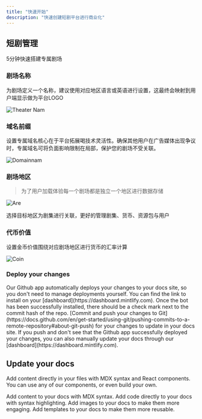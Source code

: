```yaml
---
title: "快速开始"
description: "快速创建短剧平台进行商业化"
---
```


## 短剧管理

5分钟快速搭建专属剧场

### 剧场名称

为剧场定义一个名称，建议使用对应地区语言或英语进行设置，这最终会映射到用户端显示做为平台LOGO

![Theater Nam](/images/quickstart/quickstart_01.png)

### 域名前缀

设置专属域名核心在于平台拓展喝技术灵活性。确保其他用户在广告媒体出现争议时，专属域名可将负面影响限制在局部，保护您的剧场不受关联。

![Domainnam](/images/quickstart/quickstart_02.png)

### 剧场地区

> 为了用户加载体验每一个剧场都是独立一个地区进行数据存储

![Are](/images/quickstart/quickstart_03.png)

选择目标地区为剧集进行关联，更好的管理剧集、货币、资源包与用户

### 代币价值

设置金币价值围绕对应剧场地区进行货币的汇率计算

![Coin](/images/quickstart/quickstart_04.png)

### Deploy your changes

<AccordionGroup>
  <Accordion title="Install our Github app" icon="message-bot">
    Our Github app automatically deploys your changes to your docs site, so you
    don't need to manage deployments yourself. You can find the link to install on
    your [dashboard](https://dashboard.mintlify.com). Once the bot has been
    successfully installed, there should be a check mark next to the commit hash
    of the repo.
  </Accordion>
  <Accordion title="Push your changes" icon="rocket">
    [Commit and push your changes to
    Git](https://docs.github.com/en/get-started/using-git/pushing-commits-to-a-remote-repository#about-git-push)
    for your changes to update in your docs site. If you push and don't see that
    the Github app successfully deployed your changes, you can also manually
    update your docs through our [dashboard](https://dashboard.mintlify.com).
  </Accordion>
</AccordionGroup>

## Update your docs

Add content directly in your files with MDX syntax and React components. You can use any of our components, or even build your own.

<CardGroup cols="2">
  <Card title="Add Content With MDX" icon="file" href="/essentials/markdown">
    Add content to your docs with MDX syntax.
  </Card>
  <Card title="Add Code Blocks" icon="square-code" href="/essentials/code">
    Add code directly to your docs with syntax highlighting.
  </Card>
  <Card title="Add Images" icon="image" href="/essentials/images">
    Add images to your docs to make them more engaging.
  </Card>
  <Card title="Add Custom Components" icon="puzzle-piece" href="/essentials/reusable-snippets">
    Add templates to your docs to make them more reusable.
  </Card>
</CardGroup>